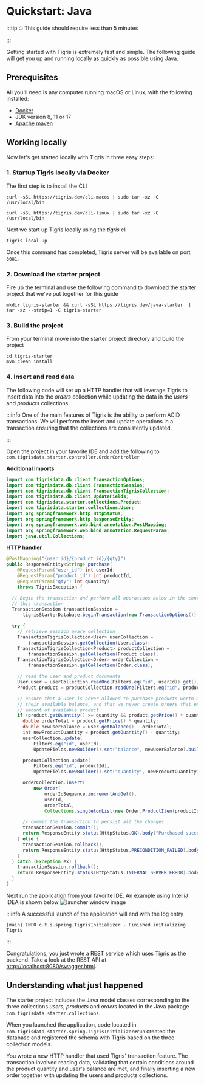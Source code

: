 # Quickstart: Java

:::tip
⏱ This guide should require less than 5 minutes

:::

Getting started with Tigris is extremely fast and simple. The following
guide will get you up and running locally as quickly as possible using Java.

## Prerequisites

All you'll need is any computer running macOS or Linux, with the following
installed:

- [Docker](https://docs.docker.com/get-docker/)
- JDK version 8, 11 or 17
- [Apache maven](https://maven.apache.org/install.html)

## Working locally

Now let's get started locally with Tigris in three easy steps:

### 1. Startup Tigris locally via Docker

The first step is to install the CLI


<Tabs>
<TabItem value="macOS" label="macOS">

```shell
curl -sSL https://tigris.dev/cli-macos | sudo tar -xz -C /usr/local/bin
```

</TabItem>
<TabItem value="Linux" label="Linux">

```shell
curl -sSL https://tigris.dev/cli-linux | sudo tar -xz -C /usr/local/bin
```

</TabItem>
</Tabs>

Next we start up Tigris locally using the _tigris_ cli

```shell
tigris local up
```

Once this command has completed, Tigris server will be available on port
`8081`.

### 2. Download the starter project

Fire up the terminal and use the following command to download the starter
project that we've put together for this guide

```shell
mkdir tigris-starter && curl -sSL https://tigris.dev/java-starter  | tar -xz --strip=1 -C tigris-starter
```

### 3. Build the project

From your terminal move into the starter project directory and build the
project

```shell
cd tigris-starter
mvn clean install
```

### 4. Insert and read data

The following code will set up a HTTP handler that will leverage Tigris to
insert data into the _orders_ collection while updating the data in the
_users_ and _products_ collections.

:::info
One of the main features of Tigris is the ability to perform ACID
transactions. We will perform the insert and update operations in a
transaction ensuring that the collections are consistently updated.

:::

Open the project in your favorite IDE and add the following to
`com.tigrisdata.starter.controller.OrderController`

**Additional Imports**

```java title="OrderController.java"
import com.tigrisdata.db.client.TransactionOptions;
import com.tigrisdata.db.client.TransactionSession;
import com.tigrisdata.db.client.TransactionTigrisCollection;
import com.tigrisdata.db.client.UpdateFields;
import com.tigrisdata.starter.collections.Product;
import com.tigrisdata.starter.collections.User;
import org.springframework.http.HttpStatus;
import org.springframework.http.ResponseEntity;
import org.springframework.web.bind.annotation.PostMapping;
import org.springframework.web.bind.annotation.RequestParam;
import java.util.Collections;
```

**HTTP handler**

```java title="OrderController.java"
@PostMapping("{user_id}/{product_id}/{qty}")
public ResponseEntity<String> purchase(
    @RequestParam("user_id") int userId,
    @RequestParam("product_id") int productId,
    @RequestParam("qty") int quantity)
    throws TigrisException {

  // Begin the transaction and perform all operations below in the context of
  // this transaction
  TransactionSession transactionSession =
      tigrisStarterDatabase.beginTransaction(new TransactionOptions());

  try {
    // retrieve session aware collection
    TransactionTigrisCollection<User> userCollection =
        transactionSession.getCollection(User.class);
    TransactionTigrisCollection<Product> productCollection =
        transactionSession.getCollection(Product.class);
    TransactionTigrisCollection<Order> orderCollection =
        transactionSession.getCollection(Order.class);

    // read the user and product documents
    User user = userCollection.readOne(Filters.eq("id", userId)).get();
    Product product = productCollection.readOne(Filters.eq("id", productId)).get();

    // ensure that a user is never allowed to purchase products worth more than
    // their available balance, and that we never create orders that exceed the
    // amount of available product
    if (product.getQuantity() >= quantity && product.getPrice() * quantity <= user.getBalance()) {
      double orderTotal = product.getPrice() * quantity;
      double newUserBalance = user.getBalance() - orderTotal;
      int newProductQuantity = product.getQuantity() - quantity;
      userCollection.update(
          Filters.eq("id", userId),
          UpdateFields.newBuilder().set("balance", newUserBalance).build());

      productCollection.update(
          Filters.eq("id", productId),
          UpdateFields.newBuilder().set("quantity", newProductQuantity).build());

      orderCollection.insert(
          new Order(
              orderIdSequence.incrementAndGet(),
              userId,
              orderTotal,
              Collections.singletonList(new Order.ProductItem(productId, quantity))));

      // commit the transaction to persist all the changes
      transactionSession.commit();
      return ResponseEntity.status(HttpStatus.OK).body("Purchased successfully");
    } else {
      transactionSession.rollback();
      return ResponseEntity.status(HttpStatus.PRECONDITION_FAILED).body("Not enough balance");
    }
  } catch (Exception ex) {
    transactionSession.rollback();
    return ResponseEntity.status(HttpStatus.INTERNAL_SERVER_ERROR).body("Failed to shop");
  }
}
```

Next run the application from your favorite IDE. An example using IntelliJ
IDEA is shown below
![launcher window image](/img/screenshots/launcher_window.png)

:::info
A successful launch of the application will end with the log entry

```shell
[main] INFO c.t.s.spring.TigrisInitializer - Finished initializing Tigris
```

:::

Congratulations, you just wrote a REST service which uses Tigris as the
backend. Take a look at the REST API at
[http://localhost:8080/swagger.html](http://localhost:8080/swagger.html).

## Understanding what just happened

The starter project includes the Java model classes corresponding to the
three collections _users_, _products_ and _orders_ located in the Java
package `com.tigrisdata.starter.collections`.

When you launched the application, code located in
`com.tigrisdata.starter.spring.TigrisInitializer#run` created the database
and registered the schema with Tigris based on the three collection models.

You wrote a new HTTP handler that used Tigris' transaction feature. The
transaction involved reading data, validating that certain conditions around
the product quantity and user's balance are met, and finally inserting a new
order together with updating the users and products collections.
